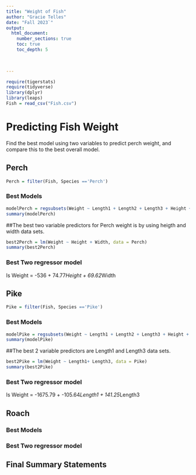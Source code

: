 ```yaml
---
title: "Weight of Fish"
author: "Gracie Telles"
date: "Fall 2023`"  
output: 
  html_document:
    number_sections: true
    toc: true
    toc_depth: 5

 
    
---
```



```r
require(tigerstats)
require(tidyverse)
library(dplyr)
library(leaps)
Fish = read_csv("Fish.csv")
```

# Predicting Fish Weight

Find the best model using two variables to predict perch weight, and compare this to the best overall model.

## Perch

```r
Perch = filter(Fish, Species =='Perch')

```

### Best Models

```r
modelPerch = regsubsets(Weight ~ Length1 + Length2 + Length3 + Height + Width, data = Perch)
summary(modelPerch)
```

##The best two variable predictors for Perch weight is by using heigth and width data sets.

```r
best2Perch = lm(Weight ~ Height + Width, data = Perch)
summary(best2Perch)
```

### Best Two regressor model

Is Weight = -536 + 74.77*Height + 69.62*Width




## Pike


```r
Pike = filter(Fish, Species =='Pike')
```

### Best Models

```r
modelPike = regsubsets(Weight ~ Length1 + Length2 + Length3 + Height + Width, data = Pike)
summary(modelPike)
```

##The best 2 variable predictors are Length1 and Length3 data sets.


```r
best2Pike = lm(Weight ~ Length1+ Length3, data = Pike)
summary(best2Pike)
```

### Best Two regressor model
Is Weight = -1675.79 + -105.64*Length1 + 141.25*Length3


## Roach

### Best Models

### Best Two regressor model

## Final Summary Statements